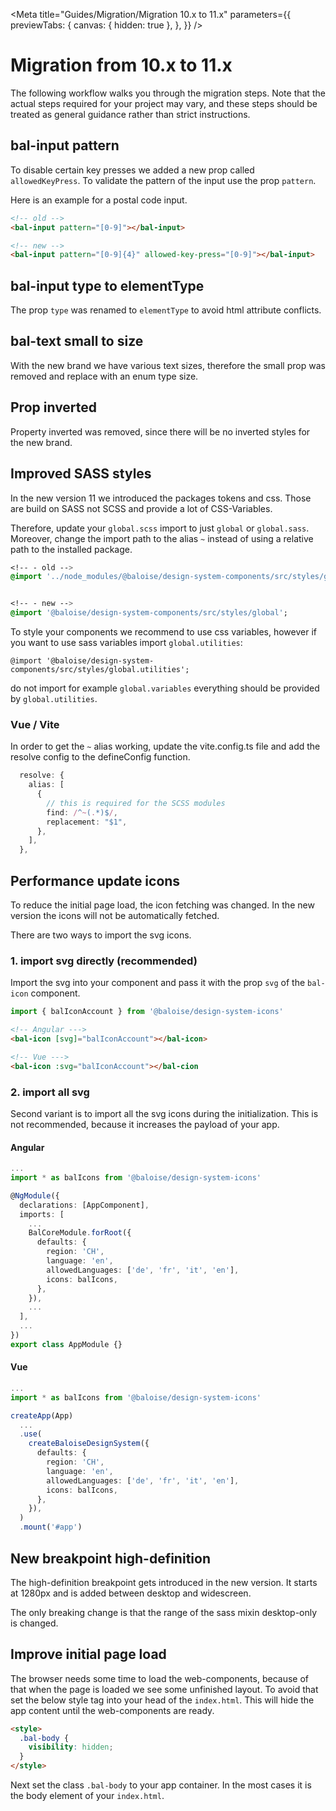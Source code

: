 
<Meta
  title="Guides/Migration/Migration 10.x to 11.x"
  parameters={{
    previewTabs: {
      canvas: { hidden: true },
    },
  }}
/>

# Migration from 10.x to 11.x

The following workflow walks you through the migration steps.
Note that the actual steps required for your project may vary, and these steps should be treated as general guidance rather than strict instructions.

## bal-input pattern

To disable certain key presses we added a new prop called `allowedKeyPress`.
To validate the pattern of the input use the prop `pattern`.

Here is an example for a postal code input.

```html
<!-- old -->
<bal-input pattern="[0-9]"></bal-input>

<!-- new -->
<bal-input pattern="[0-9]{4}" allowed-key-press="[0-9]"></bal-input>
```

## bal-input type to elementType

The prop `type` was renamed to `elementType` to avoid html attribute conflicts.

## bal-text small to size

With the new brand we have various text sizes, therefore the small prop was removed and replace with an enum type size.

## Prop inverted

Property inverted was removed, since there will be no inverted styles for the new brand.

## Improved SASS styles

In the new version 11 we introduced the packages tokens and css. Those are build on SASS not SCSS and
provide a lot of CSS-Variables.

Therefore, update your `global.scss` import to just `global` or `global.sass`.
Moreover, change the import path to the alias `~` instead of using a relative path to the installed package.

```sass
<!-- - old -->
@import '../node_modules/@baloise/design-system-components/src/styles/global.scss';


<!-- - new -->
@import '@baloise/design-system-components/src/styles/global';
```

To style your components we recommend to use css variables, however if you want to use sass variables import `global.utilities`:

```
@import '@baloise/design-system-components/src/styles/global.utilities';
```

do not import for example `global.variables` everything should be provided by `global.utilities`.

### Vue / Vite

In order to get the `~` alias working, update the vite.config.ts file and add the resolve config
to the defineConfig function.

```typescript
  resolve: {
    alias: [
      {
        // this is required for the SCSS modules
        find: /^~(.*)$/,
        replacement: "$1",
      },
    ],
  },
```

## Performance update icons

To reduce the initial page load, the icon fetching was changed. In the new version the icons will not be
automatically fetched.

There are two ways to import the svg icons.

### 1. import svg directly (recommended)

Import the svg into your component and pass it with the prop `svg` of the `bal-icon` component.

```typescript
import { balIconAccount } from '@baloise/design-system-icons'
```

```HTML
<!-- Angular --->
<bal-icon [svg]="balIconAccount"></bal-icon>

<!-- Vue --->
<bal-icon :svg="balIconAccount"></bal-cion
```

### 2. import all svg

Second variant is to import all the svg icons during the initialization. This is not recommended,
because it increases the payload of your app.

#### Angular

```typescript
...
import * as balIcons from '@baloise/design-system-icons'

@NgModule({
  declarations: [AppComponent],
  imports: [
    ...
    BalCoreModule.forRoot({
      defaults: {
        region: 'CH',
        language: 'en',
        allowedLanguages: ['de', 'fr', 'it', 'en'],
        icons: balIcons,
      },
    }),
    ...
  ],
  ...
})
export class AppModule {}
```

#### Vue

```typescript
...
import * as balIcons from '@baloise/design-system-icons'

createApp(App)
  ...
  .use(
    createBaloiseDesignSystem({
      defaults: {
        region: 'CH',
        language: 'en',
        allowedLanguages: ['de', 'fr', 'it', 'en'],
        icons: balIcons,
      },
    }),
  )
  .mount('#app')
```

## New breakpoint high-definition

The high-definition breakpoint gets introduced in the new version. It starts at 1280px and is added between desktop and widescreen.

The only breaking change is that the range of the sass mixin desktop-only is changed.

## Improve initial page load

The browser needs some time to load the web-components, because of that when the page is loaded we see some unfinished layout.
To avoid that set the below style tag into your head of the `index.html`. This will hide the app content until the web-components are ready.

```html
<style>
  .bal-body {
    visibility: hidden;
  }
</style>
```

Next set the class `.bal-body` to your app container. In the most cases it is the body element of your `index.html`.

<bal-doc-github link="/stories/Guides/Migration/10-migration-from-10x-to-11x.stories.mdx"></bal-doc-github>
